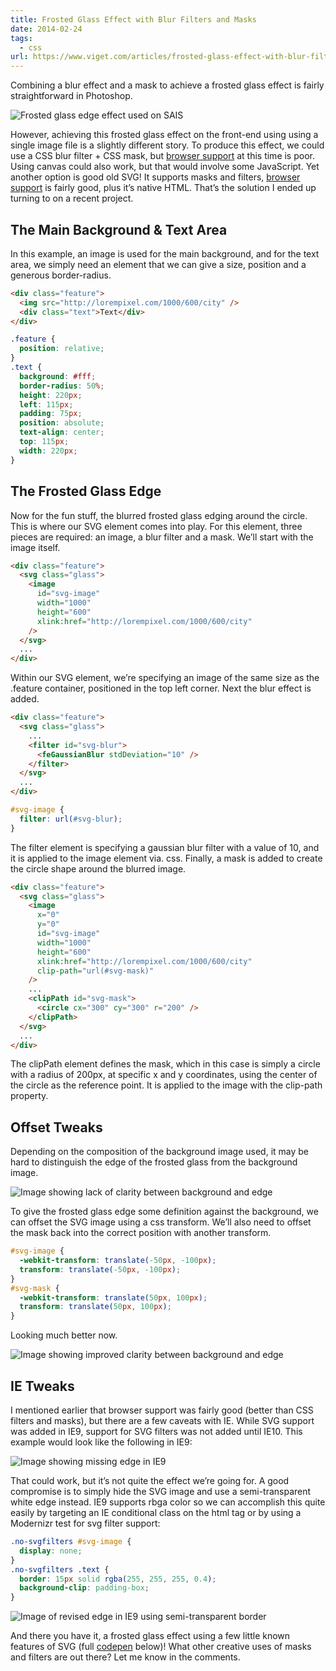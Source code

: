 ```yaml
---
title: Frosted Glass Effect with Blur Filters and Masks
date: 2014-02-24
tags:
  - css
url: https://www.viget.com/articles/frosted-glass-effect-with-blur-filters-and-masks/
---
```



Combining a blur effect and a mask to achieve a frosted glass effect is fairly straightforward in Photoshop.

![Frosted glass edge effect used on SAIS](https://viget.com/uploads/image/blog/sais-circle.jpg)

However, achieving this frosted glass effect on the front-end using using a single image file is a slightly different story. To produce this effect, we could use a CSS blur filter + CSS mask, but [browser support](http://caniuse.com/css-filters) at this time is poor. Using canvas could also work, but that would involve some JavaScript. Yet another option is good old SVG! It supports masks and filters, [browser support](http://caniuse.com/svg-filters) is fairly good, plus it’s native HTML. That’s the solution I ended up turning to on a recent project.

## The Main Background & Text Area

In this example, an image is used for the main background, and for the text area, we simply need an element that we can give a size, position and a generous border-radius.

```html
<div class="feature">
  <img src="http://lorempixel.com/1000/600/city" />
  <div class="text">Text</div>
</div>
```

```css
.feature {
  position: relative;
}
.text {
  background: #fff;
  border-radius: 50%;
  height: 220px;
  left: 115px;
  padding: 75px;
  position: absolute;
  text-align: center;
  top: 115px;
  width: 220px;
}
```

## The Frosted Glass Edge

Now for the fun stuff, the blurred frosted glass edging around the circle. This is where our SVG element comes into play. For this element, three pieces are required: an image, a blur filter and a mask. We’ll start with the image itself.

```html
<div class="feature">
  <svg class="glass">
    <image
      id="svg-image"
      width="1000"
      height="600"
      xlink:href="http://lorempixel.com/1000/600/city"
    />
  </svg>
  ...
</div>
```

Within our SVG element, we’re specifying an image of the same size as the .feature container, positioned in the top left corner. Next the blur effect is added.

```html
<div class="feature">
  <svg class="glass">
    ...
    <filter id="svg-blur">
      <feGaussianBlur stdDeviation="10" />
    </filter>
  </svg>
  ...
</div>
```

```css
#svg-image {
  filter: url(#svg-blur);
}
```

The filter element is specifying a gaussian blur filter with a value of 10, and it is applied to the image element via. css. Finally, a mask is added to create the circle shape around the blurred image.

```html
<div class="feature">
  <svg class="glass">
    <image
      x="0"
      y="0"
      id="svg-image"
      width="1000"
      height="600"
      xlink:href="http://lorempixel.com/1000/600/city"
      clip-path="url(#svg-mask)"
    />
    ...
    <clipPath id="svg-mask">
      <circle cx="300" cy="300" r="200" />
    </clipPath>
  </svg>
  ...
</div>
```

The clipPath element defines the mask, which in this case is simply a circle with a radius of 200px, at specific x and y coordinates, using the center of the circle as the reference point. It is applied to the image with the clip-path property.

## Offset Tweaks

Depending on the composition of the background image used, it may be hard to distinguish the edge of the frosted glass from the background image.

![Image showing lack of clarity between background and edge](https://viget.com/uploads/image/blog/circle-edge1.jpg)

To give the frosted glass edge some definition against the background, we can offset the SVG image using a css transform. We’ll also need to offset the mask back into the correct position with another transform.

```css
#svg-image {
  -webkit-transform: translate(-50px, -100px);
  transform: translate(-50px, -100px);
}
#svg-mask {
  -webkit-transform: translate(50px, 100px);
  transform: translate(50px, 100px);
}
```

Looking much better now.

![Image showing improved clarity between background and edge](https://viget.com/uploads/image/blog/circle-edge2.jpg)

## IE Tweaks

I mentioned earlier that browser support was fairly good (better than CSS filters and masks), but there are a few caveats with IE. While SVG support was added in IE9, support for SVG filters was not added until IE10. This example would look like the following in IE9:

![Image showing missing edge in IE9](https://viget.com/uploads/image/blog/circle-edge3.jpg)

That could work, but it’s not quite the effect we’re going for. A good compromise is to simply hide the SVG image and use a semi-transparent white edge instead. IE9 supports rbga color so we can accomplish this quite easily by targeting an IE conditional class on the html tag or by using a Modernizr test for svg filter support:

```css
.no-svgfilters #svg-image {
  display: none;
}
.no-svgfilters .text {
  border: 15px solid rgba(255, 255, 255, 0.4);
  background-clip: padding-box;
}
```

![Image of revised edge in IE9 using semi-transparent border](https://viget.com/uploads/image/blog/circle-edge4.jpg)

And there you have it, a frosted glass effect using a few little known features of SVG (full [codepen](http://cdpn.io/jeremyfrank/full/rjExm) below)! What other creative uses of masks and filters are out there? Let me know in the comments.

<Embed
  url="https://codepen.io/jeremyfrank/embed/npWMvY?default-tab=result"
  title="Frosted Glass Effect with Blur Filters and Masks Demo"
  height="650"
/>
